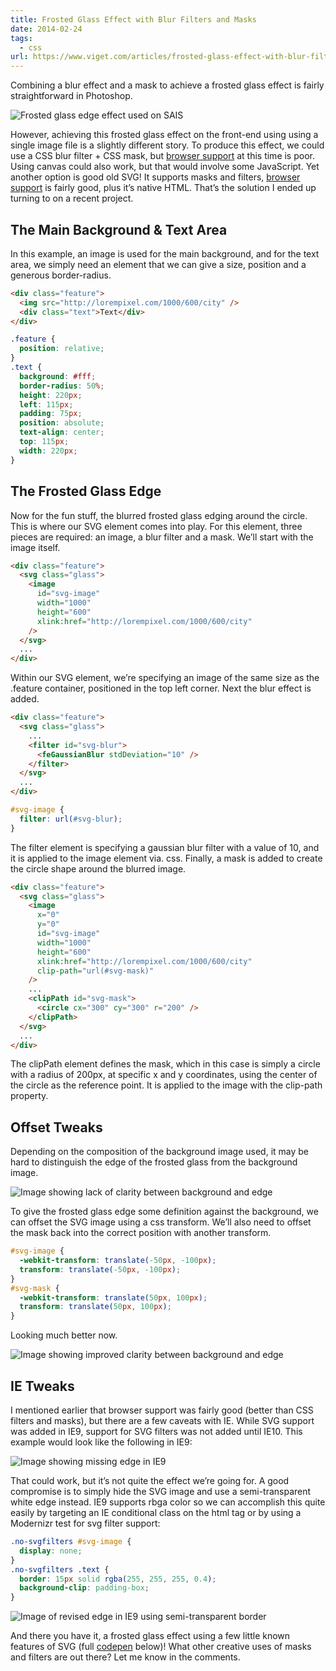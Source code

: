 ```yaml
---
title: Frosted Glass Effect with Blur Filters and Masks
date: 2014-02-24
tags:
  - css
url: https://www.viget.com/articles/frosted-glass-effect-with-blur-filters-and-masks/
---
```



Combining a blur effect and a mask to achieve a frosted glass effect is fairly straightforward in Photoshop.

![Frosted glass edge effect used on SAIS](https://viget.com/uploads/image/blog/sais-circle.jpg)

However, achieving this frosted glass effect on the front-end using using a single image file is a slightly different story. To produce this effect, we could use a CSS blur filter + CSS mask, but [browser support](http://caniuse.com/css-filters) at this time is poor. Using canvas could also work, but that would involve some JavaScript. Yet another option is good old SVG! It supports masks and filters, [browser support](http://caniuse.com/svg-filters) is fairly good, plus it’s native HTML. That’s the solution I ended up turning to on a recent project.

## The Main Background & Text Area

In this example, an image is used for the main background, and for the text area, we simply need an element that we can give a size, position and a generous border-radius.

```html
<div class="feature">
  <img src="http://lorempixel.com/1000/600/city" />
  <div class="text">Text</div>
</div>
```

```css
.feature {
  position: relative;
}
.text {
  background: #fff;
  border-radius: 50%;
  height: 220px;
  left: 115px;
  padding: 75px;
  position: absolute;
  text-align: center;
  top: 115px;
  width: 220px;
}
```

## The Frosted Glass Edge

Now for the fun stuff, the blurred frosted glass edging around the circle. This is where our SVG element comes into play. For this element, three pieces are required: an image, a blur filter and a mask. We’ll start with the image itself.

```html
<div class="feature">
  <svg class="glass">
    <image
      id="svg-image"
      width="1000"
      height="600"
      xlink:href="http://lorempixel.com/1000/600/city"
    />
  </svg>
  ...
</div>
```

Within our SVG element, we’re specifying an image of the same size as the .feature container, positioned in the top left corner. Next the blur effect is added.

```html
<div class="feature">
  <svg class="glass">
    ...
    <filter id="svg-blur">
      <feGaussianBlur stdDeviation="10" />
    </filter>
  </svg>
  ...
</div>
```

```css
#svg-image {
  filter: url(#svg-blur);
}
```

The filter element is specifying a gaussian blur filter with a value of 10, and it is applied to the image element via. css. Finally, a mask is added to create the circle shape around the blurred image.

```html
<div class="feature">
  <svg class="glass">
    <image
      x="0"
      y="0"
      id="svg-image"
      width="1000"
      height="600"
      xlink:href="http://lorempixel.com/1000/600/city"
      clip-path="url(#svg-mask)"
    />
    ...
    <clipPath id="svg-mask">
      <circle cx="300" cy="300" r="200" />
    </clipPath>
  </svg>
  ...
</div>
```

The clipPath element defines the mask, which in this case is simply a circle with a radius of 200px, at specific x and y coordinates, using the center of the circle as the reference point. It is applied to the image with the clip-path property.

## Offset Tweaks

Depending on the composition of the background image used, it may be hard to distinguish the edge of the frosted glass from the background image.

![Image showing lack of clarity between background and edge](https://viget.com/uploads/image/blog/circle-edge1.jpg)

To give the frosted glass edge some definition against the background, we can offset the SVG image using a css transform. We’ll also need to offset the mask back into the correct position with another transform.

```css
#svg-image {
  -webkit-transform: translate(-50px, -100px);
  transform: translate(-50px, -100px);
}
#svg-mask {
  -webkit-transform: translate(50px, 100px);
  transform: translate(50px, 100px);
}
```

Looking much better now.

![Image showing improved clarity between background and edge](https://viget.com/uploads/image/blog/circle-edge2.jpg)

## IE Tweaks

I mentioned earlier that browser support was fairly good (better than CSS filters and masks), but there are a few caveats with IE. While SVG support was added in IE9, support for SVG filters was not added until IE10. This example would look like the following in IE9:

![Image showing missing edge in IE9](https://viget.com/uploads/image/blog/circle-edge3.jpg)

That could work, but it’s not quite the effect we’re going for. A good compromise is to simply hide the SVG image and use a semi-transparent white edge instead. IE9 supports rbga color so we can accomplish this quite easily by targeting an IE conditional class on the html tag or by using a Modernizr test for svg filter support:

```css
.no-svgfilters #svg-image {
  display: none;
}
.no-svgfilters .text {
  border: 15px solid rgba(255, 255, 255, 0.4);
  background-clip: padding-box;
}
```

![Image of revised edge in IE9 using semi-transparent border](https://viget.com/uploads/image/blog/circle-edge4.jpg)

And there you have it, a frosted glass effect using a few little known features of SVG (full [codepen](http://cdpn.io/jeremyfrank/full/rjExm) below)! What other creative uses of masks and filters are out there? Let me know in the comments.

<Embed
  url="https://codepen.io/jeremyfrank/embed/npWMvY?default-tab=result"
  title="Frosted Glass Effect with Blur Filters and Masks Demo"
  height="650"
/>
